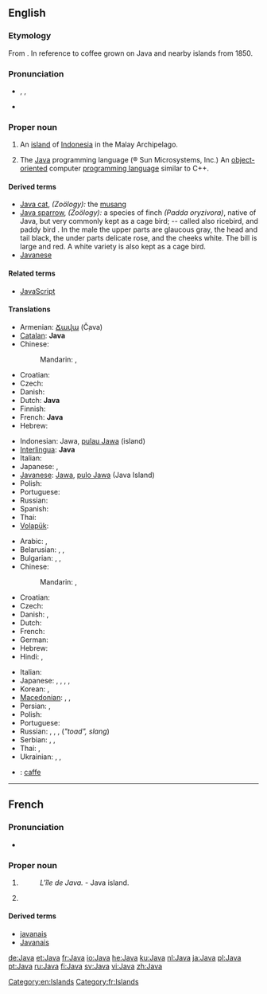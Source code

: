 {{wikipedia}}
{{also|java}}
==English==

===Etymology===
From {{etyl|sa|en}} {{term|lang=sa|||tr=yava-dvipa|island of barley}}. {{rfscript|Devanagari}}
In reference to coffee grown on Java and nearby islands from 1850.

===Pronunciation===
* {{enPR|jäʹ-və}}, {{IPA|/ˈdʒɑːvə/}}, {{SAMPA|/"dZA:v@/}}
* {{rhymes|ɑːvə}}

===Proper noun===
{{en-proper noun}}

# An [[island]] of [[Indonesia]] in the Malay Archipelago.
# {{programming language}} The [[w:Java programming language|Java]] programming language (® Sun Microsystems, Inc.)  An [[object-oriented]] computer [[programming language]] similar to C++.

====Derived terms====
* [[Java cat]], ''(Zoölogy):'' the [[musang]]
* [[Java sparrow]], ''(Zoölogy):'' a species of finch ''(Padda oryzivora)'', native of Java, but very commonly kept as a cage bird; -- called also ricebird, and paddy bird . In the male the upper parts are glaucous gray, the head and tail black, the under parts delicate rose, and the cheeks white. The bill is large and red. A white variety is also kept as a cage bird.
* [[Javanese]]

====Related terms====
* [[JavaScript]]

====Translations====
{{trans-top|island of Indonesia}}
* Armenian: [[Ճավա]] (Č̣ava)
* [[Catalan]]: '''Java'''
* Chinese:
*: Mandarin: {{t-|cmn|爪哇|alt=爪哇(島)|sc=Hani}}, {{t-|cmn|爪哇|alt=爪哇(岛)|tr=Zhǎowā [(dǎo)] or Zhuǎwā [(dǎo)]|sc=Hani}}
* Croatian: {{t-|hr|Java|f}}
* Czech: {{t-|cs|Jáva|f}}
* Danish: {{t|da|Java}}
* Dutch: '''Java''' {{n}}
* Finnish: {{t+|fi|Jaava}}
* French: '''Java''' {{f}}
* Hebrew: {{t|he|ג'אווה}}
{{trans-mid}}
* Indonesian: Jawa, [[pulau Jawa]] (island)
* [[Interlingua]]: '''Java'''
* Italian: {{t-|it|Giava}}
* Japanese: {{t-|ja|ジャワ}}, {{t-|ja|ジャワ島}}
* [[Javanese]]: [[Jawa]], [[pulo Jawa]] (Java Island)
* Polish: {{t|pl|Jawa|f}}
* Portuguese: {{t+|pt|Java|f}}
* Russian: {{t+|ru|Ява|f|tr=Jáva}}
* Spanish: {{t-|es|Java}}
* Thai: {{t|th|ชวา|tr=chá-waa}}
* [[Volapük]]: {{t|vo|Yafeän|xs=Volapük}}
{{trans-bottom}}

{{trans-top|programming language}}
<!-- Trade marks are international. Therefore, make an entry only, if the word is NOT spelled Java in the language concerned or there's a gender to be applied-->
* Arabic: {{t|ar|جافا|f|tr=Jāfa, Java}},  {{t-|ar|Java|f|sc=Latn}}
* Belarusian: {{t|be|Джава|f|tr=Džáva|xs=Belarusian}},  {{t-|be|Ява|f|tr=Jáva|xs=Belarusian}},  {{t-|be|Java|f|tr=Džáva, Jáva|sc=Latn|xs=Belarusian}}
* Bulgarian: {{t|bg|Джава|f|tr=Džáva}},  {{t-|bg|Ява|f|tr=Jáva}},  {{t-|bg|Java|f|tr=Džáva, Jáva|sc=Latn}}
* Chinese:
*: Mandarin: {{t-|cmn|爪哇|tr=Zhǎowā or Zhuǎwā|sc=Hani}},  {{t-|cmn|Java|sc=Latn}}
* Croatian: {{t-|hr|Java|f}}
* Czech: {{t-|cs|Java|f}}
* Danish: {{t|da|java|n}}, {{t|da|Java|n}}
* Dutch: {{t+|nl|Java|n}}
* French: {{t+|fr|Java|m}}
* German: {{t+|de|Java|n}}
* Hebrew: {{t|he|ג'אווה}}
* Hindi: {{t|hi|जावा|tr=jāvā|xs=Hindi}},  {{t-|hi|Java|sc=Latn|xs=Hindi}}
{{trans-mid}}
* Italian: {{t-|it|Java|m}}
* Japanese: {{t-|ja|ジャワ|tr=Jawa}}, {{t|ja|ジャバ|tr=Jaba}}, {{t|ja|ジャヴァ|tr=Java}}, {{t+|ja|Java|sc=Latn}},
* Korean: {{t|ko|자바|tr=Jaba|sc=Hang}},  {{t-|ko|Java|sc=Latn}}
* [[Macedonian]]: {{t|mk|Џава|f|tr=Džáva}},  {{t|mk|Јава|f|tr=Jáva}},  {{t-|mk|Java|f|tr=Džáva, Jáva|sc=Latn}}
* Persian: {{t|fa|جاوا|xs=Persian}},  {{t-|fa|Java|sc=Latn|xs=Persian}}
* Polish: {{t+|pl|Java}}
* Portuguese: {{t+|pt|Java|m}}
* Russian: {{t+|ru|Java|f|tr=Džáva, Jáva}},  {{t|ru|Джава|f|tr=Džáva}},  {{t+|ru|Ява|f|tr=Jáva}} {{qualifier|colloquial}}, {{t+|ru|жаба|f|alt=Жаба, жаба|tr=Žába}} (''"toad", slang'')
* Serbian: {{t|sr|Џава|f|tr=Džáva|sc=Cyrl}},  {{t|sr|Јава|f|tr=Jáva|sc=Cyrl}},  {{t-|sr|Java|f|tr=Džáva, Jáva|sc=Cyrl}}
* Thai: {{t|th|ชวา|tr=chá-waa}},  {{t-|th|Java|sc=Latn}}
* Ukrainian: {{t|uk|Джава|f|tr=Džáva|xs=Ukrainian}},  {{t-|uk|Ява|tr=Jáva|xs=Ukrainian}},  {{t-|uk|Java|f|tr=Džáva, Jáva|sc=Latn|xs=Ukrainian}}
{{trans-bottom}}

{{checktrans-top}}
* {{ttbc|ia}}: [[caffe]]
{{trans-bottom}}

[[Category:en:Islands]]

----

==French==

===Pronunciation===
* {{IPA|lang=fr|/ʒa.va/}}

===Proper noun===
{{fr-proper noun|m}}

# {{l|en|Java}} {{gloss|Island}}
#: ''L'île de Java.'' - Java island.
# {{programming language|lang=fr}} {{l|en|Java}}

====Derived terms====
* [[javanais]]
* [[Javanais]]

[[Category:fr:Islands]]

[[de:Java]]
[[et:Java]]
[[fr:Java]]
[[io:Java]]
[[he:Java]]
[[ku:Java]]
[[nl:Java]]
[[ja:Java]]
[[pl:Java]]
[[pt:Java]]
[[ru:Java]]
[[fi:Java]]
[[sv:Java]]
[[vi:Java]]
[[zh:Java]]